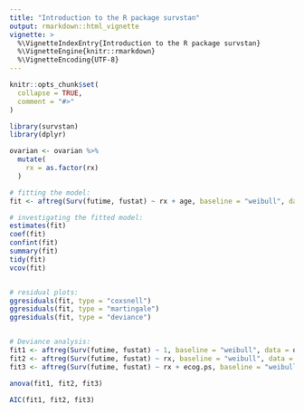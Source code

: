 ```yaml
---
title: "Introduction to the R package survstan"
output: rmarkdown::html_vignette
vignette: >
  %\VignetteIndexEntry{Introduction to the R package survstan}
  %\VignetteEngine{knitr::rmarkdown}
  %\VignetteEncoding{UTF-8}
---
```


```r
knitr::opts_chunk$set(
  collapse = TRUE,
  comment = "#>"
)
```

```r
library(survstan)
library(dplyr)

ovarian <- ovarian %>%
  mutate(
    rx = as.factor(rx)
  )

# fitting the model:
fit <- aftreg(Surv(futime, fustat) ~ rx + age, baseline = "weibull", data = ovarian, init = 0)

# investigating the fitted model:
estimates(fit)
coef(fit)
confint(fit)
summary(fit)
tidy(fit)
vcov(fit)


# residual plots:
ggresiduals(fit, type = "coxsnell")
ggresiduals(fit, type = "martingale")
ggresiduals(fit, type = "deviance")


# Deviance analysis:
fit1 <- aftreg(Surv(futime, fustat) ~ 1, baseline = "weibull", data = ovarian, init = 0)
fit2 <- aftreg(Surv(futime, fustat) ~ rx, baseline = "weibull", data = ovarian, init = 0)
fit3 <- aftreg(Surv(futime, fustat) ~ rx + ecog.ps, baseline = "weibull", data = ovarian, init = 0)

anova(fit1, fit2, fit3)

AIC(fit1, fit2, fit3)

```
